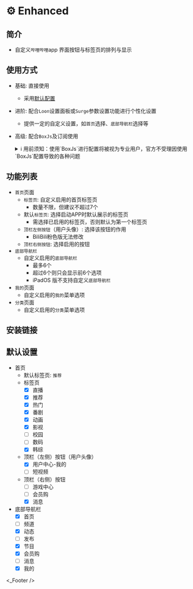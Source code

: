
# ⚙️ Enhanced

## 简介
* 自定义`哔哩哔哩`app 界面按钮与标签页的排列与显示

## 使用方式
* 基础: 直接使用
  * 采用[默认配置](#默认设置)
* 进阶: 配合`Loon`设置面板或`Surge`参数设置功能进行个性化设置
  * 提供一定的自定义设置，如`首页`选择、`底部导航栏`选择等
* 高级: 配合`BoxJs`及订阅使用
  <details>
  <summary>ℹ️ 用前须知：使用`BoxJs`进行配置将被视为专业用户，官方不受理因使用`BoxJs`配置导致的各种问题</summary>

  1. 安装`BoxJs`插件并更新引用资源或脚本:
    * 安装方法及下载链接详见: [🧰 BoxJs](./box-js)
  2. 在`BoxJs`的配置面板中进行个性化设置:
     1. 浏览器访问[BoxJs.com](http://boxjs.com)
     2. 在[`应用`](http://boxjs.com/#/app)页面点开`📺 BiliBili`折叠
     3. 在[`📺 BiliBili: Enhanced`](http://boxjs.com/#/app/BiliBili.Enhanced)根据需要填写您的设置信息
  </details>

## 功能列表
* `首页`页面
  * `标签页`: 自定义启用的首页标签页
    * 数量不限，但建议不超过7个
  * 默认`标签页`: 选择启动APP时默认展示的标签页
    * 需选择已启用的标签页，否则默认为第一个标签页
  * `顶栏左侧按钮`（用户头像）: 选择该按钮的作用
    * BiliBili粉色版无法修改
  * `顶栏右侧按钮`: 选择启用的按钮
* `底部导航栏`
  * 自定义启用的`底部导航栏`
    * 最多6个
    * 超过6个则只会显示前6个选项
    * iPadOS 版不支持自定义`底部导航栏`
* `我的`页面
  * 自定义启用的`我的`菜单选项
* `分类`页面
  * 自定义启用的`分类`菜单选项

## 安装链接

<ModuleInstall urlPrefix="https://github.com/BiliUniverse/Enhanced/releases/latest/download/">
  <ModuleInstall.Tab type="loon">
    <ModuleInstall.Item
      url="BiliBili.Enhanced.plugin"
      badge={[
        {
          type: "tip",
          text: "MitM",
          outline: true,
        },
        {
          type: "info",
          text: "脚本",
          outline: true,
        },
      ]}
    />
  </ModuleInstall.Tab>
  <ModuleInstall.Tab type="surge">
    <ModuleInstall.Item
      url="BiliBili.Enhanced.sgmodule"
      badge={[
        {
          type: "danger",
          text: "MitM",
          outline: true,
        },
        {
          type: "warning",
          text: "脚本",
          outline: true,
        },
      ]}
    />
  </ModuleInstall.Tab>
  <ModuleInstall.Tab type="stash">
    <ModuleInstall.Item
      url="BiliBili.Enhanced.stoverride"
      badge={[
        {
          type: "info",
          text: "覆写",
          outline: true,
        },
        {
          type: "info",
          text: "MitM",
          outline: true,
        },
        {
          type: "info",
          text: "脚本",
          outline: true,
        },
      ]}
    />
  </ModuleInstall.Tab>
  <ModuleInstall.Tab type="egern">
    <ModuleInstall.Item
      url="BiliBili.Enhanced.yaml"
    />
  </ModuleInstall.Tab>
  <ModuleInstall.Tab type="qx">
    <ModuleInstall.Item
      url="BiliBili.Enhanced.snippet"
      badge={[
        {
          type: "danger",
          text: "重写",
          outline: true,
        },
        {
          type: "tip",
          text: "MitM",
          outline: true,
        },
      ]}
    />
  </ModuleInstall.Tab>
  <ModuleInstall.Tab type="shadowrocket">
    <ModuleInstall.Item
      url="BiliBili.Enhanced.srmodule"
      badge={[
        {
          type: "tip",
          text: "HTTPS 解密",
          outline: true,
        },
      ]}
    />
  </ModuleInstall.Tab>
</ModuleInstall>

## 默认设置
* 首页
  * 默认标签页: `推荐`
  * 标签页
    * [x] 直播
    * [x] 推荐
    * [x] 热门
    * [x] 番剧
    * [x] 动画
    * [x] 影视
    * [ ] 校园
    * [ ] 数码
    * [x] 韩综
  * 顶栏（左侧）按钮（用户头像）
    * [x] 用户中心-我的
    * [ ] 短视频
  * 顶栏（右侧）按钮
    * [ ] 游戏中心
    * [ ] 会员购
    * [x] 消息
* 底部导航栏
  * [x] 首页
  * [ ] 频道
  * [x] 动态
  * [ ] 发布
  * [x] 节目
  * [x] 会员购
  * [ ] 消息
  * [x] 我的

<_Footer />
